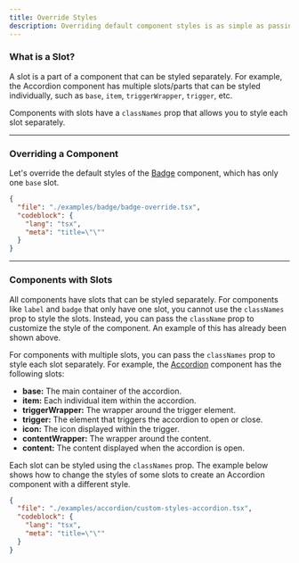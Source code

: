 ```yaml
---
title: Override Styles
description: Overriding default component styles is as simple as passing your own class names to the `className` or to the `classNames` prop for components with slots.
---
```



### What is a Slot?

A slot is a part of a component that can be styled separately. For example, the Accordion component has multiple slots/parts that can be styled individually, such as `base`, `item`, `triggerWrapper`, `trigger`, etc.

Components with slots have a `classNames` prop that allows you to style each slot separately.

---

### Overriding a Component

Let's override the default styles of the [Badge](/docs/components/badge) component, which has only one `base` slot.

<ComponentPreview>
  <BadgeOverride />
</ComponentPreview>

```json doc-gen:file
{
  "file": "./examples/badge/badge-override.tsx",
  "codeblock": {
    "lang": "tsx",
    "meta": "title=\"\""
  }
}
```

---

### Components with Slots

All components have slots that can be styled separately.
<Alert color="info" title="Note:">
For components like `label` and `badge` that only have one slot, you cannot use the `classNames` prop to style the slots. Instead, you can pass the `className` prop to customize the style of the component. An example of this has already been shown above.
</Alert>

For components with multiple slots, you can pass the `classNames` prop to style each slot separately. For example, the [Accordion](/docs/components/accordion) component has the following slots:

- **base:** The main container of the accordion.
- **item:** Each individual item within the accordion.
- **triggerWrapper:** The wrapper around the trigger element.
- **trigger:** The element that triggers the accordion to open or close.
- **icon:** The icon displayed within the trigger.
- **contentWrapper:** The wrapper around the content.
- **content:** The content displayed when the accordion is open.

Each slot can be styled using the `classNames` prop. The example below shows how to change the styles of some slots to create an Accordion component with a different style.

<ComponentPreview>
  <AccordionCustomStyles />
</ComponentPreview>

```json doc-gen:file
{
  "file": "./examples/accordion/custom-styles-accordion.tsx",
  "codeblock": {
    "lang": "tsx",
    "meta": "title=\"\""
  }
}
```